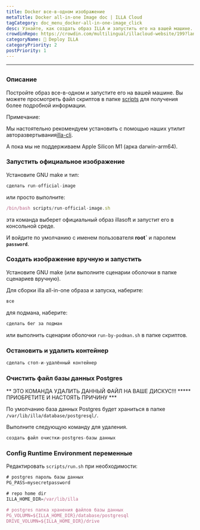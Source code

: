 ```yaml
---
title: Docker все-в-одном изображение
metaTitle: Docker all-in-one Image doc | ILLA Cloud
tagCategory: doc_menu_docker-all-in-one-image_click
desc: Узнайте, как создать образ ILLA и запустить его на вашей машине.
crowdinRepo: https://crowdin.com/multilingual/illacloud-website/199?languages=ru&filter=basic&value=0
categoryName: 👷 Deploy ILLA
categoryPriority: 2
postPriority: 1
---
```


* * *

## <h2 hidden>Docker все-в-одном изображении</h2>

### Описание

Постройте образ все-в-одном и запустите его на вашей машине. Вы можете просмотреть файл скриптов в папке [scripts](https://github.com/illacloud/deploy-illa-manually/blob/main/docker/scripts) для получения более подробной информации.

Примечание:

Мы настоятельно рекомендуем установить с помощью наших утилит авторазвертывания[illa-cli](https://github.com/illacloud/illa).

А пока мы не поддерживаем Apple Silicon M1 (арка darwin-arm64).

### Запустить официальное изображение

Установите GNU make и тип:

```jsx
сделать run-official-image
```

или просто выполните:

```jsx
/bin/bash scripts/run-official-image.sh
```

эта команда выберет официальный образ illasoft и запустит его в консольной среде.

И войдите по умолчанию с именем пользователя **root\`** и паролем **`password`**.

### Создать изображение вручную и запустить

Установите GNU make (или выполните сценарии оболочки в папке сценариев вручную).

Для сборки illa all-in-one образа и запуска, наберите:

```jsx
все
```

для подмана, наберите:

```jsx
сделать бег за подман
```

или выполнить сценарии оболочки `run-by-podman.sh` в папке скриптов.

### Остановить и удалить контейнер

```jsx
сделать стоп-и-удалённый контейнер
```

### Очистить файл базы данных Postgres

** ЭТО КОМАНДА УДАЛИТЬ ДАННЫЙ ФАЙЛ НА ВАШЕ ДИСКУС!!! \*\*\*** ПРИОБРЕТИТЕ И НАСТОЯТЬ ПРИЧИНУ \*\*\*

По умолчанию база данных Postgres будет храниться в папке `/var/lib/illa/database/postgresql/`.

Выполните следующую команду для удаления.

```jsx
создать файл очистки-postgres-базы данных
```

### Config Runtime Environment переменные

Редактировать `scripts/run.sh` при необходимости:

```jsx
# postgres пароль базы данных
PG_PASS=mysecretpassword

# repo home dir
ILLA_HOME_DIR=/var/lib/illa

# postgres папка хранения файлов базы данных
PG_VOLUMN=${ILLA_HOME_DIR}/database/postgresql
DRIVE_VOLUMN=${ILLA_HOME_DIR}/drive
```
